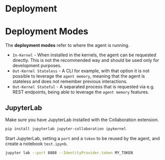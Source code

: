 # Deployment

# Deployment Modes

The **deployment modes** refer to where the agent is running.

- `In-Kernel` - When installed in the kernels, the agent can be requested directly. This is not the recommended way and should be used only for development purposes.
- `Out-Kernel Stateless` - A CLI for example, with that option it is not possible to leverage the `agent memory`, meaning that the agent is stateless and does not remember previous interactions.
- `Out-Kernel Stateful` - A separated process that is requested via e.g. REST endpoints, being able to leverage the `agent memory` features.

## JupyterLab

Make sure you have JupyterLab installed with the Collaboration extension.

```bash
pip install jupyterlab jupyter-collaboration ipykernel
```

Start JupyterLab, setting a `port` and a `token` to be reused by the agent, and create a notebook `test.ipynb`.

```bash
jupyter lab --port 8888 --IdentityProvider.token MY_TOKEN
```
